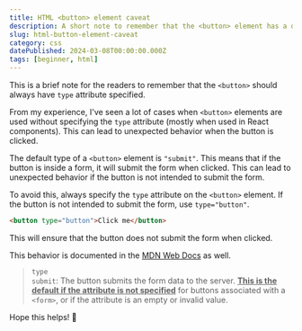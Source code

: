 ```yaml
---
title: HTML <button> element caveat
description: A short note to remember that the <button> element has a default type of "submit" which can lead to unexpected behavior.
slug: html-button-element-caveat
category: css
datePublished: 2024-03-08T00:00:00.000Z
tags: [beginner, html]
---
```


This is a brief note for the readers to remember that the `<button>` should always have `type` attribute specified.

From my experience, I've seen a lot of cases when `<button>` elements are used without specifying the `type` attribute (mostly when used in React components). This can lead to unexpected behavior when the button is clicked.

The default type of a `<button>` element is `"submit"`. This means that if the button is inside a form, it will submit the form when clicked. This can lead to unexpected behavior if the button is not intended to submit the form.

To avoid this, always specify the `type` attribute on the `<button>` element. If the button is not intended to submit the form, use `type="button"`.

```html
<button type="button">Click me</button>
```

This will ensure that the button does not submit the form when clicked.

This behavior is documented in the [MDN Web Docs](https://developer.mozilla.org/en-US/docs/Web/HTML/Element/button#attributes) as well.

> `type`
> <br />
> `submit`: The button submits the form data to the server. **<u>This is the default if the attribute is not specified</u>** for buttons associated with a `<form>`, or if the attribute is an empty or invalid value.

Hope this helps! 🚀
